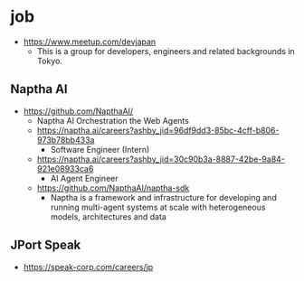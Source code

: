 # job

- https://www.meetup.com/devjapan
  - This is a group for developers, engineers and related backgrounds in Tokyo. 

## Naptha AI

- https://github.com/NapthaAI/
  - Naptha AI Orchestration the Web Agents
  - https://naptha.ai/careers?ashby_jid=96df9dd3-85bc-4cff-b806-973b78bb433a
    - Software Engineer (Intern)
  - https://naptha.ai/careers?ashby_jid=30c90b3a-8887-42be-9a84-921e08933ca6
    - AI Agent Engineer
  - https://github.com/NapthaAI/naptha-sdk
    - Naptha is a framework and infrastructure for developing and running multi-agent systems at scale with heterogeneous models, architectures and data

## JPort Speak

- https://speak-corp.com/careers/jp

